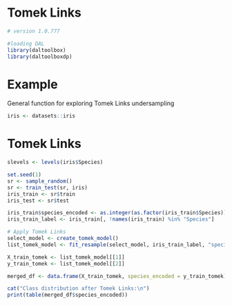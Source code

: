 # Tomek Links

```r

# version 1.0.777

#loading DAL
library(daltoolbox) 
library(daltoolboxdp)
```

# Example
General function for exploring Tomek Links undersampling

```r
iris <- datasets::iris
```

# Tomek Links

```r
slevels <- levels(iris$Species)

set.seed(1)
sr <- sample_random()
sr <- train_test(sr, iris)
iris_train <- sr$train
iris_test <- sr$test

iris_train$species_encoded <- as.integer(as.factor(iris_train$Species))
iris_train_label <- iris_train[, !names(iris_train) %in% "Species"]

# Apply Tomek Links
select_model <- create_tomek_model()
list_tomek_model <- fit_resample(select_model, iris_train_label, "species_encoded")

X_train_tomek <- list_tomek_model[[1]]
y_train_tomek <- list_tomek_model[[2]]

merged_df <- data.frame(X_train_tomek, species_encoded = y_train_tomek)

cat("Class distribution after Tomek Links:\n")
print(table(merged_df$species_encoded))
```
